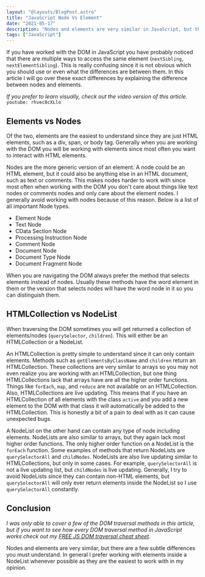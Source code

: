 ```yaml
---
layout: "@layouts/BlogPost.astro"
title: "JavaScript Node Vs Element"
date: "2021-05-17"
description: "Nodes and elements are very similar in JavaScript, but there are a few important differences to understand."
tags: ["JavaScript"]
---
```


If you have worked with the DOM in JavaScript you have probably noticed that there are multiple ways to access the same element (`nextSibling`, `nextElementSibling`). This is really confusing since it is not obvious which you should use or even what the differences are between them. In this article I will go over these exact differences by explaining the difference between nodes and elements.

_If you prefer to learn visually, check out the video version of this article._
`youtube: rhvec8cXLlo`

## Elements vs Nodes

Of the two, elements are the easiest to understand since they are just HTML elements, such as a div, span, or body tag. Generally when you are working with the DOM you will be working with elements since most often you want to interact with HTML elements.

Nodes are the more generic version of an element. A node could be an HTML element, but it could also be anything else in an HTML document, such as text or comments. This makes nodes harder to work with since most often when working with the DOM you don't care about things like text nodes or comments nodes and only care about the element nodes. I generally avoid working with nodes because of this reason. Below is a list of all important Node types.

- Element Node
- Text Node
- CData Section Node
- Processing Instruction Node
- Comment Node
- Document Node
- Document Type Node
- Document Fragment Node

When you are navigating the DOM always prefer the method that selects elements instead of nodes. Usually these methods have the word element in them or the version that selects nodes will have the word node in it so you can distinguish them.

## HTMLCollection vs NodeList

When traversing the DOM sometimes you will get returned a collection of elements/nodes (`querySelector`, `children`). This will either be an HTMLCollection or a NodeList.

An HTMLCollection is pretty simple to understand since it can only contain elements. Methods such as `getElementsByClassName` and `children` return an HTMLCollection. These collections are very similar to arrays so you may not even realize you are working with an HTMLCollection, but one thing HTMLCollections lack that arrays have are all the higher order functions. Things like `forEach`, `map`, and `reduce` are not available on an HTMLCollection. Also, HTMLCollections are live updating. This means that if you have an HTMLCollection of all elements with the class `active` and you add a new element to the DOM with that class it will automatically be added to the HTMLCollection. This is honestly a bit of a pain to deal with as it can cause unexpected bugs.

A NodeList on the other hand can contain any type of node including elements. NodeLists are also similar to arrays, but they again lack most higher order functions. The only higher order function on a NodeList is the `forEach` function. Some examples of methods that return NodeLists are `querySelectorAll` and `childNodes`. NodeLists are also live updating similar to HTMLCollections, but only in some cases. For example, `querySelectorAll` is not a live updating list, but `childNodes` is live updating. Generally, I try to avoid NodeLists since they can contain non-HTML elements, but `querySelectorAll` will only ever return elements inside the NodeList so I use `querySelectorAll` constantly.

## Conclusion

_I was only able to cover a few of the DOM traversal methods in this article, but if you want to see how every DOM traversal method in JavaScript works check out my [FREE JS DOM traversal cheat sheet](https://webdevsimplified.com/js-dom-traversal-cheat-sheet.html)._

Nodes and elements are very similar, but there are a few subtle differences you must understand. In general I prefer working with elements inside a NodeList whenever possible as they are the easiest to work with in my opinion.

